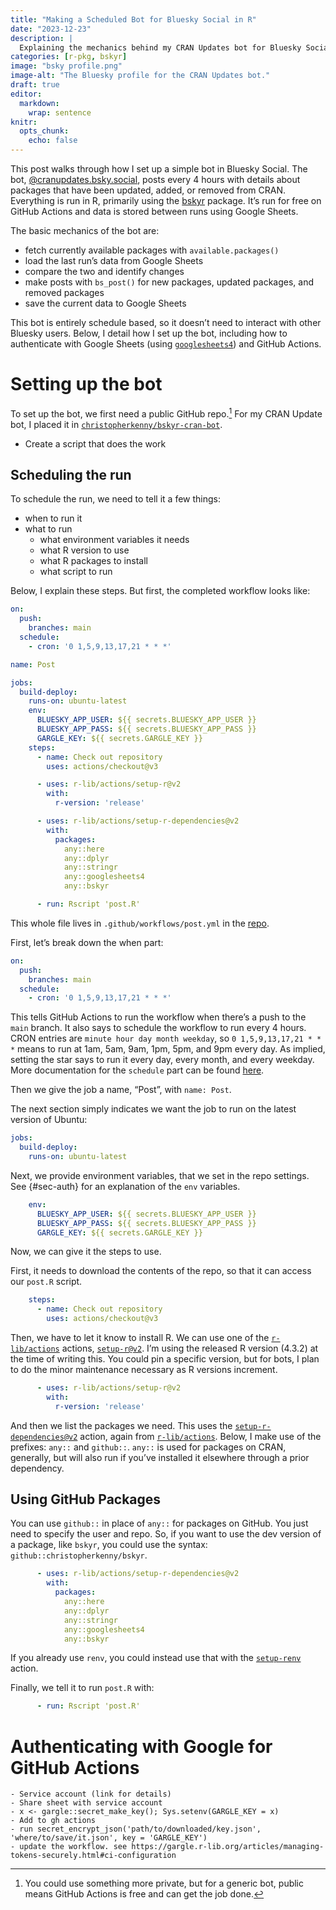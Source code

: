 ```yaml
---
title: "Making a Scheduled Bot for Bluesky Social in R"
date: "2023-12-23"
description: |
  Explaining the mechanics behind my CRAN Updates bot for Bluesky Social.
categories: [r-pkg, bskyr]
image: "bsky profile.png"
image-alt: "The Bluesky profile for the CRAN Updates bot."
draft: true
editor: 
  markdown: 
    wrap: sentence
knitr:
  opts_chunk: 
    echo: false
---
```


This post walks through how I set up a simple bot in Bluesky Social.
The bot, [@cranupdates.bsky.social](https://bsky.app/profile/cranupdates.bsky.social), posts every 4 hours with details about packages that have been updated, added, or removed from CRAN.
Everything is run in R, primarily using the [bskyr](https://christophertkenny.com/bskyr/) package.
It's run for free on GitHub Actions and data is stored between runs using Google Sheets.

The basic mechanics of the bot are:

- fetch currently available packages with `available.packages()`
- load the last run's data from Google Sheets
- compare the two and identify changes
- make posts with `bs_post()` for new packages, updated packages, and removed packages
- save the current data to Google Sheets

This bot is entirely schedule based, so it doesn't need to interact with other Bluesky users.
Below, I detail how I set up the bot, including how to authenticate with Google Sheets (using [`googlesheets4`](https://googlesheets4.tidyverse.org/)) and GitHub Actions.


# Setting up the bot

To set up the bot, we first need a public GitHub repo.^[You could use something more private, but for a generic bot, public means GitHub Actions is free and can get the job done.]
For my CRAN Update bot, I placed it in [`christopherkenny/bskyr-cran-bot`](https://github.com/christopherkenny/bskyr-cran-bot).


- Create a script that does the work

## Scheduling the run

To schedule the run, we need to tell it a few things:

- when to run it
- what to run
  - what environment variables it needs
  - what R version to use
  - what R packages to install
  - what script to run
  
Below, I explain these steps. But first, the completed workflow looks like:

```yaml
on:
  push:
    branches: main
  schedule:
    - cron: '0 1,5,9,13,17,21 * * *'

name: Post

jobs:
  build-deploy:
    runs-on: ubuntu-latest
    env:
      BLUESKY_APP_USER: ${{ secrets.BLUESKY_APP_USER }}
      BLUESKY_APP_PASS: ${{ secrets.BLUESKY_APP_PASS }}
      GARGLE_KEY: ${{ secrets.GARGLE_KEY }}
    steps:
      - name: Check out repository
        uses: actions/checkout@v3

      - uses: r-lib/actions/setup-r@v2
        with:
          r-version: 'release'

      - uses: r-lib/actions/setup-r-dependencies@v2
        with:
          packages:
            any::here
            any::dplyr
            any::stringr
            any::googlesheets4
            any::bskyr

      - run: Rscript 'post.R'
```

This whole file lives in `.github/workflows/post.yml` in the [repo](https://github.com/christopherkenny/bskyr-cran-bot/blob/main/.github/workflows/post.yml).

First, let's break down the when part:

```yaml
on:
  push:
    branches: main
  schedule:
    - cron: '0 1,5,9,13,17,21 * * *'

```

This tells GitHub Actions to run the workflow when there's a push to the `main` branch.
It also says to schedule the workflow to run every 4 hours.
CRON entries are `minute hour day month weekday`, so `0 1,5,9,13,17,21 * * *` means to run at 1am, 5am, 9am, 1pm, 5pm, and 9pm every day.
As implied, setting the star says to run it every day, every month, and every weekday.
More documentation for the `schedule` part can be found [here](https://docs.github.com/en/actions/using-workflows/events-that-trigger-workflows#schedule).

Then we give the job a name, "Post", with `name: Post`.

The next section simply indicates we want the job to run on the latest version of Ubuntu:

```yaml
jobs:
  build-deploy:
    runs-on: ubuntu-latest
```
Next, we provide environment variables, that we set in the repo settings. 
See {#sec-auth} for an explanation of the `env` variables.

```yaml
    env:
      BLUESKY_APP_USER: ${{ secrets.BLUESKY_APP_USER }}
      BLUESKY_APP_PASS: ${{ secrets.BLUESKY_APP_PASS }}
      GARGLE_KEY: ${{ secrets.GARGLE_KEY }}
```

Now, we can give it the steps to use. 


First, it needs to download the contents of the repo, so that it can access our `post.R` script.


```yaml
    steps:
      - name: Check out repository
        uses: actions/checkout@v3
```

Then, we have to let it know to install R. 
We can use one of the [`r-lib/actions`](https://github.com/r-lib/actions) actions, [`setup-r@v2`](https://github.com/r-lib/actions/tree/v2/setup-r).
I'm using the released R version (4.3.2) at the time of writing this.
You could pin a specific version, but for bots, I plan to do the minor maintenance necessary as R versions increment.

```yaml
      - uses: r-lib/actions/setup-r@v2
        with:
          r-version: 'release'
```

And then we list the packages we need. 
This uses the [`setup-r-dependencies@v2`](https://github.com/r-lib/actions/tree/v2/setup-r-dependencies) action, again from [`r-lib/actions`](https://github.com/r-lib/actions).
Below, I make use of the  prefixes: `any::` and `github::`.
`any::` is used for packages on CRAN, generally, but will also run if you've installed it elsewhere through a prior dependency.

:::{.callout-tip collapse="false"}

## Using GitHub Packages

You can use `github::` in place of `any::` for packages on GitHub. 
You just need to specify the user and repo.
So, if you want to use the dev version of a package, like `bskyr`, you could use the syntax:
`github::christopherkenny/bskyr`.

:::


```yaml
      - uses: r-lib/actions/setup-r-dependencies@v2
        with:
          packages:
            any::here
            any::dplyr
            any::stringr
            any::googlesheets4
            any::bskyr

```
If you already use `renv`, you could instead use that with the [`setup-renv`](https://github.com/r-lib/actions/tree/v2/setup-renv) action.

Finally, we tell it to run `post.R` with:
```yaml
      - run: Rscript 'post.R'
```


# Authenticating with Google for GitHub Actions {#sec-auth}

	- Service account (link for details)
	- Share sheet with service account
	- x <- gargle::secret_make_key(); Sys.setenv(GARGLE_KEY = x)
	- Add to gh actions
	- run secret_encrypt_json('path/to/downloaded/key.json', 'where/to/save/it.json', key = 'GARGLE_KEY')
	- update the workflow. see https://gargle.r-lib.org/articles/managing-tokens-securely.html#ci-configuration